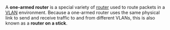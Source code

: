 A '''one-armed router''' is a special variety of [[router]] used to route packets in a [[VLAN]] environment. Because a one-armed router uses the same physical link to send and receive traffic to and from different VLANs, this is also known as a '''router on a stick'''.